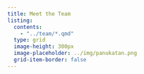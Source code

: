 ```yaml
---
title: Meet the Team
listing:
  contents: 
    - "../team/*.qmd"
  type: grid
  image-height: 300px
  image-placeholder: ../img/panukatan.png
  grid-item-border: false
---
```


